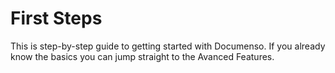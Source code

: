 # First Steps

This is step-by-step guide to getting started with Documenso. If you already know the basics you can jump straight to the Avanced Features.
